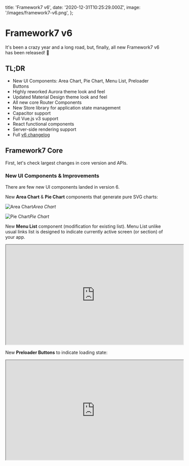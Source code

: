   title: 'Framework7 v6',
  date: '2020-12-31T10:25:29.000Z',
  image: '/images/framework7-v6.png',
};

# Framework7 v6

It's been a crazy year and a long road, but, finally, all new Framework7 v6 has been released! 🎉

## TL;DR

- New UI Components: Area Chart, Pie Chart, Menu List, Preloader Buttons
- Highly reworked Aurora theme look and feel
- Updated Material Design theme look and feel
- All new core Router Components
- New Store library for application state management
- Capacitor support
- Full Vue.js v3 support
- React functional components
- Server-side rendering support
- Full [v6 changelog](https://github.com/framework7io/framework7/blob/master/CHANGELOG.md#v600---december-31-2020)

## Framework7 Core

First, let's check largest changes in core version and APIs.

### New UI Components & Improvements

There are few new UI components landed in version 6.

New **Area Chart** & **Pie Chart** components that generate pure SVG charts:

![Area Chart](/images/framework7-v6-0.png)_Area Chart_

![Pie Chart](/images/framework7-v6-1.png)_Pie Chart_

New **Menu List** component (modification for existing list). Menu List unlike usual links list is designed to indicate currently active screen (or section) of your app.

<iframe
  loading="lazy"
  width="560"
  height="315"
  src="https://www.youtube.com/embed/eDRNlubgFMg"
  allowFullScreen
></iframe>

New **Preloader Buttons** to indicate loading state:

<iframe
  loading="lazy"
  width="560"
  height="315"
  src="https://www.youtube.com/embed/h0-rXMkYsm8"
  allowFullScreen
/>

Support for **nested side panels**. Now, in addition to global app side panels, we can put them right inside of every Page:

<iframe
  loading="lazy"
  width="560"
  height="315"
  src="https://www.youtube.com/embed/3OUFJhtfpRw"
  allowFullScreen
/>

New and reworked **Touch Ripple effect** (used in Material theme) to better match updated official Material theme look and feel:

<iframe
  loading="lazy"
  width="560"
  height="315"
  src="https://www.youtube.com/embed/NdPy9BslTL8"
  allowFullScreen
/>

**Highly reworked and redesigned Aurora theme** (the desktop theme). All components styles have been tweaked to bring all new look:

![All new Aurora Theme](/images/framework7-v6-2.png)_All new Aurora Theme_

### Request Library

Built-in `request` library now only uses Promises API:

If in v5 we had something like:

```js
request.get('some-url', (data) => {
  console.log(res.data);
});
```

In v6 we should use new Promise sytax:

```js
request.get('some-url').then((res) => {
  console.log(res.data);
});
```

### Dom7 Library

Built-in library for DOM manipulation has been updated to new version 3, which, under the hood, has been rewritten as `Array` class extension instead of custom class.

And because of that it inherits all native Array.prototype methods, but at the some time introduces some breaking changes in "iteration" methods to match native Array methods:

If in v5 we used, for example, `.each` method like this:

```js
$('p').each((index, el) => {   // ...* })
```

Now, arguments of callback are swapped, and in Framework7 v6 it should be the following:

```js
$('p').each((el, index) => {   // ...* })
```

### Skeleton Elements

Skeleton layouts was released as a standalone [Skeleton Elements](https://skeleton-elements.dev) library with "native" components for React, Vue, Svelete and Angular. It is now integrated into Framework7 v6 as a dependency.

### Swiper

In meanwhile, [Swiper](https://swiperjs.com) also got huge v6 update with a lot of new features, and own "native" components for React, Vue, Svelte and Angular. And now it is also integrated into Framework7 v6 as a dependency.

### Template7 Library

Template7 template engine has been completely removed from Framework7, as it produces more confusion and limitations, especially when comparing to native JS template literals.

If you still rely on it in your custom logic, you can install it as dependency

```
npm i template7
```

### Router Component

One of the largest addition in core version of Framework7 v6 is totally new Router Components.

With Template7 removal, they use JS tagged template literals as template engine. It provides much more flexibility over previously used Template7 templates, but may require some extra efforts migrating your existing components.

Also component definition is now a function rather then object with `data` , `methods`, and other options.

For example if we had something like this in v5:

```html
<template>
  <div class="page">
    <p>Value is: {{foo}}</p>
    <p>
      <a href="#" @click="changeValue">Change value</a>
    </p>
    <ul>
      {{each items}}
      <li>{{title}}</li>
      {{/each}}
    </ul>
  </div>
</template>
<script>
  export default {
    data() {
      return {
        foo: 'bar',
        items: [
          {
            title: 'Item 1',
          },
          {
            title: 'Item 2',
          },
        ],
      };
    },
    methods: {
      changeValue() {
        this.foo = 'bar 2';
        this.$update();
      },
    },
    on: {
      pageInit() {
        this.$app.dialog.alert('page init');
      },
    },
  };
</script>
```

In v6 will look like this:

```html
<template>
  <div class="page">
    <p>Value is: ${foo}</p>
    <p>
      <a href="#" @click="${changeValue}">Change value</a>
    </p>
    <ul>
      ${items.map((item) => $h`
      <li>${item.title}</li>
      `)}
    </ul>
  </div>
</template>
<script>
  export default (props, { $f7, $on, $update }) => {
    let foo = 'bar';
    const items = [
      {
        title: 'Item 1',
      },
      {
        title: 'Item 2',
      },
    ];

    const changeValue = () => {
      foo = 'bar 2';
      $update();
    };

    $on('pageInit', () => {
      $f7.dialog.alert('page init');
    });

    return $render;
  };
</script>
```

Having component in single function body provides much better readability, structuring and opens a lot of possibilities for reusing code and logic across components.

And now, it is even possible to write Router Components with JSX:

```jsx
export default (props, { $f7, $on, $update }) => {
  let foo = 'bar';
  const items = [
    {
      title: 'Item 1',
    },
    {
      title: 'Item 2',
    },
  ];

  const changeValue = () => {
    foo = 'bar 2';
    $update();
  };

  $on('pageInit', () => {
    $f7.dialog.alert('page init');
  });

  return () => (
    <div class="page">
      <p>Value is: {foo}</p>
      <p>
        <a href="#" onClick={changeValue}>
          Change value
        </a>
      </p>
      <ul>
        {items.map((item) => (
          <li>{item.title}</li>
        ))}
      </ul>
    </div>
  );
};
```

### Store

There is also a totally new application state management solution built-in. As you remember in v5 we could have global app `data` and `methods` defined on app init, now this is gone in favor of new Store.

First, we create store (for example in `store.js` file):

```js
import { createStore } from 'framework7';

// create store
const store = createStore({
  // start with the state (store data)
  state: {
    users: [],
    // ...
  },

  // actions to operate with state and for async manipulations
  actions: {
    getUser({ state }) {
      // fetch users from API
      fetch('some-url')
        .then((res) => res.json())
        .then((users) => {
          // assign new users to store state.users
          state.users = users;
        });
    },
    // ...
  },

  // getters to retreive the state
  getters: {
    users({ state }) {
      return state.users;
    },
  },
});

// export store
export default store;
```

Next we pass this store to Framework7 app on init:

```js
import Framework7 from 'framework7';
import store from 'path/to/store.js';

const app = new Framework7({
  // pass store instance
  store,
  // ...
});
```

And we can use store in our components:

```jsx
<template>
  <div class="page">
    <ul>
      <!-- getter has value in ".value" property -->
      ${users.value.map((user) => $h`
        <li>${user.name}</li>
      `)}
    </ul>
  </div>
</template>
<script>
  export default (props, { $store, $on }) => {
    // retrieve "users" getter handler value. Initially empty array
    const users = $store.getters('users');

    $on('pageInit', () => {
      // load users on page init
      store.dispatch('getUsers');
    });

    return $render;
  }
</script>
```

Awesome thing with Store is that it will automatically update (re-render) dependant components on state/getters update.

### Capacitor

Framework7 now officially support Capacitor. We added support for core APIs when app is running under Capacitor environment (core Statusbar methods, automatic disabling of service workers and router browser history, etc.)

## Framework7 React

Framework7 React also got a large update.

First, of course, there are new React components for new UI elements: Area & Pie charts, Menu List, Preloader buttons, etc.

As you could know, since Framework7 v3 we used Phenome.js library that allows us to write components once, and then auto compile them to Vue and React components. But such approach has some limitations and didn't allow to use some framework-specific features.

In v6 we removed Phenome.js components and rewrote all Framework7 React components from scratch as function components (using hooks). Such change should provide a noticeable performance boost and much better support for Fast refresh (hot reload).

We also changed a bit how Router works in React, and now initial page components (initial routes) should be loaded much faster - on first initial app rendering.

And finally, full server-side rendering (SSR and SSG) support (with Next.js)! 🎉

## Framework7 Vue

Framework7 Vue got an even bigger update, with full new Vue.js v3 support.

- In v6 we rewrote all Framework7 Vue components from scratch as function components (using new Composition API).
- There are new Vue.js components for new UI elements: Area & Pie charts, Menu List, Preloader buttons, etc.
- Same as in Framework7 React - now initial page components (initial routes) should be loaded much faster - on first initial app rendering.
- Server-side support is coming as well, with upcoming Nuxt.js v3.
- As we migrated to pure Vue.js components, support for `v-bind` came back and can be used with all kind of form elements components and modals!

## Framework Svelte

New Framework7 Svelte already had own "native" components so not much updates here.

- There are new Svelte components for new UI elements: Area & Pie charts, Menu List, Preloader buttons, etc.
- Same as in Framework7 React - now initial page components (initial routes) should be loaded much faster - on first initial app rendering.
- Added support for `bind:$property` props for form elements components and modals

## Framework7 CLI

CLI got a large update too:

- Now it generates Framework7 v6 projects (with new Router Components for Core version)
- Webpack projects updated to use latest webpack 5
- Now, in addition to Cordova, it can generate Capacitor project (for native iOS and Android apps)

![](/images/framework7-v6-3.png)

## What's Next?

That was just a brief overview of most significant changes.

There are also a lot of minor improvements and fixes across whole Framework7. For all changes list please refer to [full v6 changelog](https://github.com/framework7io/framework7/blob/master/CHANGELOG.md) which can also be helpful for migration from previous version.

As next steps it is recommended to check the following new and updated Framework7 v6 docs:

**Framework7 Core**

- [Migration guide from v5](https://framework7.io/docs/migration-from-v5.html)
- [Router Component docs](https://framework7.io/docs/router-component.html) - updated documentation for all new Router Component
- [Store docs](https://framework7.io/docs/store.html) - documentation for all new Store library
- [Area Chart docs](https://framework7.io/docs/area-chart.html) - new Area Chart component
- [Pie Chart docs](https://framework7.io/docs/pie-chart.html) - new Pie Chart component
- [Menu List docs](https://framework7.io/docs/menu-list.html) - new Pie Chart component

**Framework7 React**

- [Migration guide from Framework7 React v5](https://framework7.io/react/migration-from-v5.html)
- [Store docs](https://framework7.io/react/store.html) - on how to use new Store with Framework7 React

**Framework7 Vue**

- [Migration guide from Framework7 Vue v5](https://framework7.io/vue/migration-from-v5.html)
- [Store docs](https://framework7.io/vue/store.html) - on how to use new Store with Framework7 Vue

**Framework7 Svelte**

- [Migration guide from Framework7 Svelte v5](https://framework7.io/svelte/migration-from-v5.html)
- [Store docs](https://framework7.io/svelte/store.html) - on how to use new Store with Framework7 Svelte

And docs in general:

- [Framework7 Core documentation](https://framework7.io/docs/)
- [Framework7-Vue documentation](https://framework7.io/vue/)
- [Framework7-React documentation](https://framework7.io/react/)
- [Framework7 Forum](https://forum.framework7.io/) - the best place to get F7 support.

## P.S.

If you love Framework7, please, support project by donating or pledging:

- on Patreon: [https://www.patreon.com/framework7](https://www.patreon.com/framework7)
- on Open Collective: [https://opencollective.com/framework7](https://opencollective.com/framework7)

Your support means a lot for us!

Happy New Year! 🎄

  <PostLayout meta={meta}>{children}</PostLayout>
);
